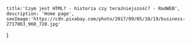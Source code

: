     title:'Czym jest HTML? - historia czy teraźniejszość? - RadWEB',
    description: 'Home page',
    seoImage:'https://cdn.pixabay.com/photo/2017/09/05/10/19/business-2717063_960_720.jpg'
}

<Title main={true} title='Czym jest HTML? - historia czy teraźniejszość?'/>
<Date>17:58 11/04/2022</Date>
<Content isExcerpt={true}>
Dla każdego kto rozpoczął swoją przygodę ze stronami internetowymi zna ten język. Istnieje wielki spór w środowisku developerów stron internetowych, jak określić tą techologię. Sami twórcy nazwali ją HyperText Markup Language, czyli hipertextowy język znaczników. Skoro HTML jest językiem opisowym, a nie programowania! Warto to zapamiętać, aby nie dać sobie powodu do niewybrednych zdań na nasz poziom wiedzy.
</Content>
<Img 
isMain={true} 
image='https://cdn.pixabay.com/photo/2017/09/05/10/19/business-2717063_960_720.jpg' 
title='Czym jest HTML? Historia i teraźniejszość - zdjęcie'
/>
<Title isH2={true} title='Historia języka znaczników'/>
<Content  isExcerpt={false}>
Ojcem założycielem tej przełomowej technoligii jest fizyk z ośrodka badawczego CERN - **Tim Berners-Lee**. W 1980 roku Tim stworzył prowizoryczny system informacyjny, który miał uroczą nazwę - *Enquire*, który był wykorzystywany do organizacji oraz współdzielenia dokumentów rzy wykorzystaniu internetu, co było rewolucją w tamtych czasach. Pierwszą specyfikacją HTML-a z 1991 roku było HTML Tags, zawierający w sobie aż **22 znaczniki**, tworząc core szablonów stron internetowych. Ta wersja była oparta na SGML-u. SGML, czyli generalnie ustandaryzowany język znaczników, służący do ujednolicania struktur, a także formatów informacji.
</Content>
<Content  isExcerpt={false}>
W 1993 roku kiedy to międzynarodowa stowarzyszenie zrzeszające osoby interesujące się standaradami technicznymi w internecie oraz w ogóle w świecie technologii - *IEFT*, opublikowało pierwszą ustandaryzowało specyfikację HTML-a autorstwa wcześniej wspomnianego ojca założyciela oraz **Dana Conolly**. Po swoistym przeterminowaniu tego standardu, organizacja córka IEFT-y, czyli **HTML Working Group**, w 1995 roku został wprowadzony do powszechnego użytku wersję noszącą miano *HTML 2.0*, w celu łatwego rozróżnienia standardu.
</Content>
<Content  isExcerpt={false}>
Krokiem milowym w rozwoju podstawowej technologii stron internetowych, było opublikowanie 18 grudnia 1997 roku standardu *HTML 4.0* wraz z regularnie wprowadzanymi co raz to nowszymi i szerszymi aktualizacjami. Miało ono trzy swoje gałęzie:
- **Strict** zakaz użycia elementów przestarzałych,
- **Transitional** dopszalne użytkowanie przestazałych elementy,
- **Frameset** po chłopsku mówiąc, brak zasad.
</Content>
<Title isH2={true} title='Teraźniejszość HTML'/>
<Content  isExcerpt={false}>
Mimo tego, że nie jest to oficjalny standard, ale powszechnie jest stosowany HTML 5. Dlaczego? W tym miejscu mogę opowiedzieć jedynie o moim doświadczeniu. Prywatnie wiele mi dało wprowadzenie na szerszą skalę znaczników schematycznych, na przykład nav, menu, figure, video czy tez chociażby pre. Czemu jest obecnie tak istotne stosowanie znaczników schemantycznych? Pierwszym powodem, jest ułatwienie pracy sobie oraz innym deweloperom. Drugim równie istotnym powodem jest wyszukiwarka internetowa. Każdy piszący komercyjnie strony internetowe, chce aby jego dzieło było powszechnie podziwiane, a nie schowane do przysłowiowej szuflady. Dziś takie wyszukiwarki jak Google, zwracają szczególną uwagę na zaimplementowane tagi. Człowiek z zasady jest leniwy i najchętniej korzystałby jedynie z div. Z kolei inna osoba stwierdziłaby, być może słusznie, że jej tekst jest na tyle ciekawy i istotny, to też zamiast zwykłych paragrafów, każdą linijkę treści oplecie znacznikiem h1. To jest błędna droga. Wybrałem właśnie HTML, który jest podstawą wszystkich stron internetowych. To jest początek serii wpisów o technologiach frontend-owych. Nie ukrywam, że z czasem zamierzam napisać i nagrać krótkie filmiki, albo i nawet całe kursy oparte właśnie o ten cykl. Branża IT, a w szczególności ta część odpowiedzialna za strony internetowe nie wymaga szcczególnie wielkich nakładów finansowych, ponieważ oczekuje czegoś znacznie więcej niż pieniądze - czasu, a tego nie zyska się za pieniądze.
</Content>
